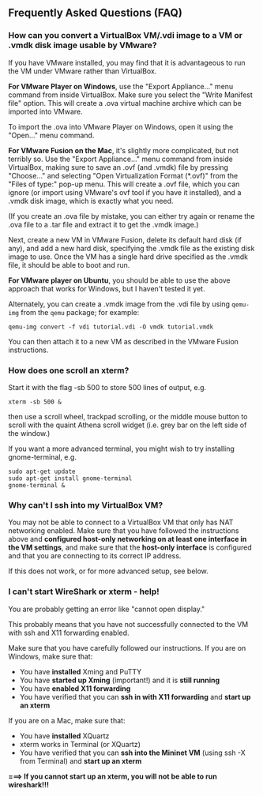 ==Frequently Asked Questions (FAQ)==

===How can you convert a VirtualBox VM/.vdi image to a VM or .vmdk disk image usable by VMware?===

If you have VMware installed, you may find that it is advantageous to run the VM under VMware rather than VirtualBox.

'''For VMware Player on Windows''', use the "Export Appliance..." menu command from inside VirtualBox. Make sure you select the "Write Manifest file" option. This will create a .ova virtual machine archive which can be imported into VMware.

To import the .ova into VMware Player on Windows, open it using the "Open..." menu command.

'''For VMware Fusion on the Mac''', it's slightly more complicated, but not terribly so. Use the "Export Appliance..." menu command from inside VirtualBox, making sure to save an .ovf (and .vmdk) file by pressing "Choose..." and selecting "Open Virtualization Format (*.ovf)" from the "Files of type:" pop-up menu. This will create a .ovf file, which you can ignore (or import using VMware's ovf tool if you have it installed), and a .vmdk disk image, which is exactly what you need.

(If you create an .ova file by mistake, you can either try again or rename the .ova file to a .tar file and extract it to get the .vmdk image.)

Next, create a new VM in VMware Fusion, delete its default hard disk (if any), and add a new hard disk, specifying the .vmdk file as the existing disk image to use. Once the VM has a single hard drive specified as the .vmdk file, it should be able to boot and run.

'''For VMware player on Ubuntu''', you should be able to use the above approach that works for Windows, but I haven't tested it yet.

Alternately, you can create a .vmdk image from the .vdi file by using <code>qemu-img</code> from the <code>qemu</code> package; for example:

 qemu-img convert -f vdi tutorial.vdi -O vmdk tutorial.vmdk

You can then attach it to a new VM as described in the VMware Fusion instructions.

=== How does one scroll an xterm?===
Start it with the flag -sb 500 to store 500 lines of output, e.g.

 xterm -sb 500 &

then use a scroll wheel, trackpad scrolling, or the middle mouse button to scroll with the quaint Athena scroll widget (i.e. grey bar on the left side of the window.)

If you want a more advanced terminal, you might wish to try installing gnome-terminal, e.g.

 sudo apt-get update
 sudo apt-get install gnome-terminal
 gnome-terminal &

=== Why can't I ssh into my VirtualBox VM? ===

You may not be able to connect to a VirtualBox VM that only has NAT networking enabled. Make sure that you have followed the instructions above and '''configured host-only networking on at least one interface in the VM settings''', and make sure that the '''host-only interface''' is configured and that you are connecting to its correct IP address.

If this does not work, or for more advanced setup, see below.

=== I can't start WireShark or xterm - help! ===

You are probably getting an error like "cannot open display."

This probably means that you have not successfully connected to the VM with ssh and X11 forwarding enabled.

Make sure that you have carefully followed our instructions. If you are on Windows, make sure that:

* You have '''installed''' Xming and PuTTY
* You have '''started up Xming''' (important!) and it is '''still running'''
* You have '''enabled X11 forwarding'''
* You have verified that you can '''ssh in with X11 forwarding''' and '''start up an xterm'''

If you are on a Mac, make sure that:

* You have '''installed''' XQuartz
* xterm works in Terminal (or XQuartz)
* You have verified that you can '''ssh into the Mininet VM''' (using ssh -X from Terminal) and '''start up an xterm'''

'''===> If you cannot start up an xterm, you will not be able to run wireshark!!!'''
